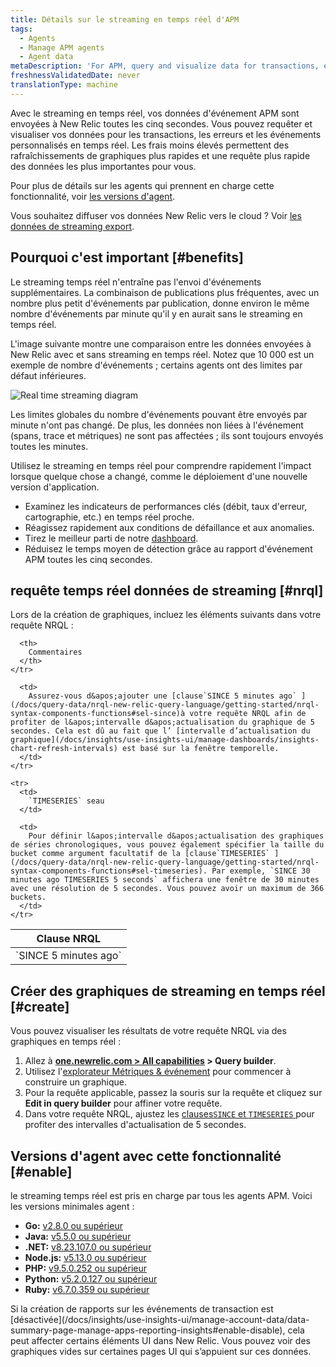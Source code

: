```yaml
---
title: Détails sur le streaming en temps réel d'APM
tags:
  - Agents
  - Manage APM agents
  - Agent data
metaDescription: 'For APM, query and visualize data for transactions, errors, and custom events in  near real time.'
freshnessValidatedDate: never
translationType: machine
---
```


Avec le streaming en temps réel, vos données d&apos;événement APM sont envoyées à New Relic toutes les cinq secondes. Vous pouvez requêter et visualiser vos données pour les transactions, les erreurs et les événements personnalisés en temps réel. Les frais moins élevés permettent des rafraîchissements de graphiques plus rapides et une requête plus rapide des données les plus importantes pour vous.

Pour plus de détails sur les agents qui prennent en charge cette fonctionnalité, voir [les versions d&apos;agent](#enable).

Vous souhaitez diffuser vos données New Relic vers le cloud ? Voir [les données de streaming export](/docs/apis/nerdgraph/examples/nerdgraph-streaming-export).

## Pourquoi c&apos;est important [#benefits]

Le streaming temps réel n&apos;entraîne pas l&apos;envoi d&apos;événements supplémentaires. La combinaison de publications plus fréquentes, avec un nombre plus petit d&apos;événements par publication, donne environ le même nombre d&apos;événements par minute qu&apos;il y en aurait sans le streaming en temps réel.

L&apos;image suivante montre une comparaison entre les données envoyées à New Relic avec et sans streaming en temps réel. Notez que 10 000 est un exemple de nombre d&apos;événements ; certains agents ont des limites par défaut inférieures.

<img title="Real time streaming diagram" alt="Real time streaming diagram" src="/images/apm_diagram_real-time-streaming.webp" />

Les limites globales du nombre d&apos;événements pouvant être envoyés par minute n&apos;ont pas changé. De plus, les données non liées à l&apos;événement (spans, trace et métriques) ne sont pas affectées ; ils sont toujours envoyés toutes les minutes.

Utilisez le streaming en temps réel pour comprendre rapidement l&apos;impact lorsque quelque chose a changé, comme le déploiement d&apos;une nouvelle version d&apos;application.

* Examinez les indicateurs de performances clés (débit, taux d&apos;erreur, cartographie, etc.) en temps réel proche.
* Réagissez rapidement aux conditions de défaillance et aux anomalies.
* Tirez le meilleur parti de notre [dashboard](#create).
* Réduisez le temps moyen de détection grâce au rapport d&apos;événement APM toutes les cinq secondes.

## requête temps réel données de streaming [#nrql]

Lors de la création de graphiques, incluez les éléments suivants dans votre requête NRQL :

<table>
  <thead>
    <tr>
      <th style={{ width: "250px" }}>
        Clause NRQL
      </th>

      <th>
        Commentaires
      </th>
    </tr>
  </thead>

  <tbody>
    <tr>
      <td>
        `SINCE 5 minutes ago`
      </td>

      <td>
        Assurez-vous d&apos;ajouter une [clause`SINCE 5 minutes ago` ](/docs/query-data/nrql-new-relic-query-language/getting-started/nrql-syntax-components-functions#sel-since)à votre requête NRQL afin de profiter de l&apos;intervalle d&apos;actualisation du graphique de 5 secondes. Cela est dû au fait que l’ [intervalle d’actualisation du graphique](/docs/insights/use-insights-ui/manage-dashboards/insights-chart-refresh-intervals) est basé sur la fenêtre temporelle.
      </td>
    </tr>

    <tr>
      <td>
        `TIMESERIES` seau
      </td>

      <td>
        Pour définir l&apos;intervalle d&apos;actualisation des graphiques de séries chronologiques, vous pouvez également spécifier la taille du bucket comme argument facultatif de la [clause`TIMESERIES` ](/docs/query-data/nrql-new-relic-query-language/getting-started/nrql-syntax-components-functions#sel-timeseries). Par exemple, `SINCE 30 minutes ago TIMESERIES 5 seconds` affichera une fenêtre de 30 minutes avec une résolution de 5 secondes. Vous pouvez avoir un maximum de 366 buckets.
      </td>
    </tr>
  </tbody>
</table>

## Créer des graphiques de streaming en temps réel [#create]

Vous pouvez visualiser les résultats de votre requête NRQL via des graphiques en temps réel :

1. Allez à <DNT>**[one.newrelic.com &gt; All capabilities](https://one.newrelic.com/all-capabilities) &gt; Query builder**</DNT>.
2. Utilisez l&apos;[explorateur Métriques &amp; événement](/docs/query-your-data/explore-query-data/browse-data/introduction-data-explorer) pour commencer à construire un graphique.
3. Pour la requête applicable, passez la souris sur la requête et cliquez sur <DNT>**Edit in query builder**</DNT> pour affiner votre requête.
4. Dans votre requête NRQL, ajustez les [clauses`SINCE` et `TIMESERIES` ](#nrql)pour profiter des intervalles d&apos;actualisation de 5 secondes.

## Versions d&apos;agent avec cette fonctionnalité [#enable]

le streaming temps réel est pris en charge par tous les agents APM. Voici les versions minimales agent :

* <DNT>**Go:**</DNT> [v2.8.0 ou supérieur](/docs/release-notes/agent-release-notes/go-release-notes)
* <DNT>**Java:**</DNT> [v5.5.0 ou supérieur](/docs/release-notes/agent-release-notes/java-release-notes)
* <DNT>**.NET:**</DNT> [v8.23.107.0 ou supérieur](/docs/release-notes/agent-release-notes/net-release-notes)
* <DNT>**Node.js:**</DNT> [v5.13.0 ou supérieur](/docs/release-notes/agent-release-notes/nodejs-release-notes)
* <DNT>**PHP:**</DNT> [v9.5.0.252 ou supérieur](/docs/release-notes/agent-release-notes/php-release-notes)
* <DNT>**Python:**</DNT> [v5.2.0.127 ou supérieur](/docs/release-notes/agent-release-notes/python-release-notes)
* <DNT>**Ruby:**</DNT> [v6.7.0.359 ou supérieur](/docs/release-notes/agent-release-notes/ruby-release-notes)

<Callout variant="caution">
  Si la création de rapports sur les événements de transaction est [désactivée](/docs/insights/use-insights-ui/manage-account-data/data-summary-page-manage-apps-reporting-insights#enable-disable), cela peut affecter certains éléments UI dans New Relic. Vous pouvez voir des graphiques vides sur certaines pages UI qui s’appuient sur ces données.
</Callout>